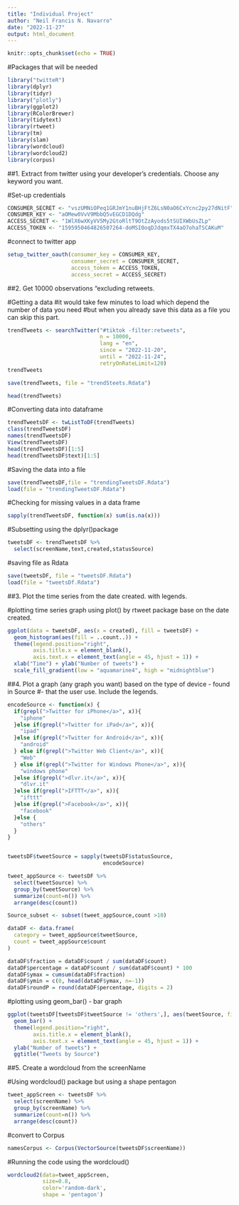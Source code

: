 ---
title: "Individual Project"
author: "Neil Francis N. Navarro"
date: "2022-11-27"
output: html_document
---

```{r setup, include=FALSE}
knitr::opts_chunk$set(echo = TRUE)
```

#Packages that will be needed 

```{r, run}
library("twitteR") 
library(dplyr)
library(tidyr)
library("plotly")
library(ggplot2)
library(RColorBrewer)
library(tidytext)
library(rtweet)
library(tm)
library(slam)
library(wordcloud)
library(wordcloud2)
library(corpus)
```


##1. Extract from twitter using your developer's credentials. Choose any keyword you want. 



#Set-up credentials

```{r, credentials}
CONSUMER_SECRET <- "vszUMNiOPeq1GRJmY1nuBHjFtZ6LsN0aO6CxYcnc2py27dNitF"
CONSUMER_KEY <- "aOMew0VvV9MbbQ5vEGCD1DQdg"
ACCESS_SECRET <- "1WlX6wXKyVV5My2GtoRltT9OtZzAyods5tSUIXWbUsZLp"
ACCESS_TOKEN <- "1595950464826507264-doMSI0oqDJdqmxTX4aO7ohaTSCAKuM"
```



#connect to twitter app

```{r, commect}
setup_twitter_oauth(consumer_key = CONSUMER_KEY,
                    consumer_secret = CONSUMER_SECRET,
                    access_token = ACCESS_TOKEN,
                    access_secret = ACCESS_SECRET)
```



##2. Get 10000 observations "excluding retweets.



#Getting a data
#it would take few minutes to load which depend the number of data you need
#but when you already save this data as a file you can skip this part.

```{r, num2}
trendTweets <- searchTwitter("#tiktok -filter:retweets",
                             n = 10000,
                             lang = "en",
                             since = "2022-11-20",
                             until = "2022-11-24",
                             retryOnRateLimit=120)
trendTweets

save(trendTweets, file = "trendSteets.Rdata")
```

```{r, head}
head(trendTweets)
```



#Converting data into dataframe
```{r, conver}
trendTweetsDF <- twListToDF(trendTweets)
class(trendTweetsDF)
names(trendTweetsDF)
View(trendTweetsDF)
head(trendTweetsDF)[1:5]
head(trendTweetsDF$text)[1:5]
```

#Saving the data into a file

```{r, trendT}
save(trendTweetsDF,file = "trendingTweetsDF.Rdata")
load(file = "trendingTweetsDF.Rdata")
```



#Checking for missing values in a data frame

```{r, check}
sapply(trendTweetsDF, function(x) sum(is.na(x)))
```

#Subsetting using the dplyr()package

```{r, subset}
tweetsDF <- trendTweetsDF %>%
  select(screenName,text,created,statusSource)
```

#saving file as Rdata

```{r, save}
save(tweetsDF, file = "tweetsDF.Rdata")
load(file = "tweetsDf.Rdata")
```



##3. Plot the time series from the date created. with legends.



#plotting time series graph using plot() by rtweet package base on the date created.

```{r, oneseven}
ggplot(data = tweetsDF, aes(x = created), fill = tweetsDF) +
  geom_histogram(aes(fill = ..count..)) + 
  theme(legend.position="right",
        axis.title.x = element_blank(),
        axis.text.x = element_text(angle = 45, hjust = 1)) +
  xlab("Time") + ylab("Number of tweets") + 
  scale_fill_gradient(low = "aquamarine4", high = "midnightblue")
```


##4. Plot a graph (any graph you want)  based on the type of device - found in Source
#- that the user use. Include the legends.



```{r, graph}
encodeSource <- function(x) {
  if(grepl(">Twitter for iPhone</a>", x)){
    "iphone"
  }else if(grepl(">Twitter for iPad</a>", x)){
    "ipad"
  }else if(grepl(">Twitter for Android</a>", x)){
    "android"
  } else if(grepl(">Twitter Web Client</a>", x)){
    "Web"
  } else if(grepl(">Twitter for Windows Phone</a>", x)){
    "windows phone"
  }else if(grepl(">dlvr.it</a>", x)){
    "dlvr.it"
  }else if(grepl(">IFTTT</a>", x)){
    "ifttt"
  }else if(grepl(">Facebook</a>", x)){
    "facebook"
  }else {
    "others"
  }
}


tweetsDF$tweetSource = sapply(tweetsDF$statusSource, 
                              encodeSource)

tweet_appSource <- tweetsDF %>% 
  select(tweetSource) %>%
  group_by(tweetSource) %>%
  summarize(count=n()) %>%
  arrange(desc(count)) 

Source_subset <- subset(tweet_appSource,count >10)
```



```{r, df}
dataDF <- data.frame(
  category = tweet_appSource$tweetSource,
  count = tweet_appSource$count
)

dataDF$fraction = dataDF$count / sum(dataDF$count)
dataDF$percentage = dataDF$count / sum(dataDF$count) * 100
dataDF$ymax = cumsum(dataDF$fraction)
dataDF$ymin = c(0, head(dataDF$ymax, n=-1))
dataDF$roundP = round(dataDF$percentage, digits = 2)
```



#plotting using geom_bar() - bar graph

```{r, graph2}
ggplot(tweetsDF[tweetsDF$tweetSource != 'others',], aes(tweetSource, fill = tweetSource)) +
  geom_bar() +
  theme(legend.position="right",
        axis.title.x = element_blank(),
        axis.text.x = element_text(angle = 45, hjust = 1)) +
  ylab("Number of tweets") +
  ggtitle("Tweets by Source")
```



##5. Create a wordcloud from the screenName



#Using wordcloud() package but using a shape pentagon 

```{r, cloud}
tweet_appScreen <- tweetsDF %>%
  select(screenName) %>%
  group_by(screenName) %>%
  summarize(count=n()) %>%
  arrange(desc(count)) 
```

#convert to Corpus

```{r, convert}
namesCorpus <- Corpus(VectorSource(tweetsDF$screenName))
```

#Running the code using the wordcloud()

```{r, wordcloudTWO}
wordcloud2(data=tweet_appScreen, 
           size=0.8, 
           color='random-dark',
           shape = 'pentagon')
```
